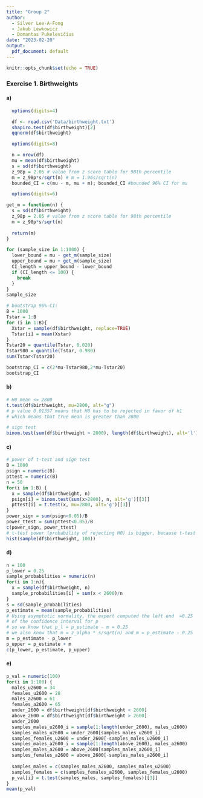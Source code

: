 ```yaml
---
title: "Group 2"
author:
  - Silver Lee-A-Fong
  - Jakub Lewkowicz
  - Domantas Pukelevičius
date: "2023-02-20"
output:
  pdf_document: default
---
```


```r
knitr::opts_chunk$set(echo = TRUE)
```

### Exercise 1. Birthweights

#### a)
```r
  options(digits=4)
```
```r
  df <- read.csv('Data/birthweight.txt')
  shapiro.test(df$birthweight)[2]
  qqnorm(df$birthweight)
```
```r
  options(digits=8)
```
```r
  n = nrow(df)
  mu = mean(df$birthweight)
  s = sd(df$birthweight)
  z_98p = 2.05 # value from z score table for 98th percentile
  m = z_98p*s/sqrt(n) # m = 1.96s/sqrt(n)
  bounded_CI = c(mu - m, mu + m); bounded_CI #bounded 96% CI for mu
```
```r
  options(digits=6)
```
```r
get_m = function(n) {
  s = sd(df$birthweight)
  z_98p = 2.05 # value from z score table for 98th percentile
  m = z_98p*s/sqrt(n)
  
  return(m)
}

for (sample_size in 1:1000) {
  lower_bound = mu - get_m(sample_size)
  upper_bound = mu + get_m(sample_size)
  CI_length = upper_bound - lower_bound
  if (CI_length <= 100) {
    break
  }
}
sample_size

# bootstrap 96%-CI:
B = 1000
Tstar = 1:B
for (i in 1:B){
  Xstar = sample(df$birthweight, replace=TRUE)
  Tstar[i] = mean(Xstar)
}
Tstar20 = quantile(Tstar, 0.020)
Tstar980 = quantile(Tstar, 0.980)
sum(Tstar<Tstar20)

bootstrap_CI = c(2*mu-Tstar980,2*mu-Tstar20)
bootstrap_CI
```

#### b)
```r
# H0 mean <= 2800
t.test(df$birthweight, mu=2800, alt="g")
# p value 0.01357 means that H0 has to be rejected in favor of h1
# which means that true mean is greater than 2800

# sign test
binom.test(sum(df$birthweight > 2800), length(df$birthweight), alt='l')[3]

```
#### c)
```r
# power of t-test and sign test
B = 1000
psign = numeric(B)
pttest = numeric(B)
n = 50
for(i in 1:B) {
  x = sample(df$birthweight, n)
  psign[i] = binom.test(sum(x>2800), n, alt='g')[[3]]
  pttest[i] = t.test(x, mu=2800, alt='g')[[3]]
}
power_sign = sum(psign<0.05)/B
power_ttest = sum(pttest<0.05)/B
c(power_sign, power_ttest)
# t-test power (probability of rejecting H0) is bigger, because t-test works better for normal data
hist(sample(df$birthweight, 100))
```
#### d)
```r
n = 100
p_lower = 0.25
sample_probabilities = numeric(n)
for(i in 1:n){
  x = sample(df$birthweight, n)
  sample_probabilities[i] = sum(x < 2600)/n
}
s = sd(sample_probabilities)
p_estimate = mean(sample_probabilities)
# Using asymptotic normality, the expert computed the left end  =0.25
# of the confidence interval for p
# so we know that p_l = p_estimate - m = 0.25
# we also know that m = z_alpha * s/sqrt(n) and m = p_estimate - 0.25
m = p_estimate - p_lower
p_upper = p_estimate + m
c(p_lower, p_estimate, p_upper)
```
#### e)
```r
p_val = numeric(100)
for(i in 1:100) {
  males_u2600 = 34
  females_u2600 = 28
  males_a2600 = 61
  females_a2600 = 65
  under_2600 = df$birthweight[df$birthweight < 2600]
  above_2600 = df$birthweight[df$birthweight > 2600]
  under_2600
  samples_males_u2600_i = sample(1:length(under_2600), males_u2600)
  samples_males_u2600 = under_2600[samples_males_u2600_i]
  samples_females_u2600 = under_2600[-samples_males_u2600_i]
  samples_males_a2600_i = sample(1:length(above_2600), males_a2600)
  samples_males_a2600 = above_2600[samples_males_a2600_i]
  samples_females_a2600 = above_2600[-samples_males_a2600_i]
  
  samples_males = c(samples_males_a2600, samples_males_u2600)
  samples_females = c(samples_females_a2600, samples_females_u2600)
  p_val[i] = t.test(samples_males, samples_females)[[3]]
}
mean(p_val)
```